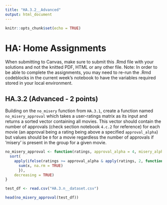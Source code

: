 ---
title: "HA.3.2__Advanced"
output: html_document
---

```{r setup, include=FALSE}
knitr::opts_chunk$set(echo = TRUE)
```

# HA: Home Assignments

When submitting to Canvas, make sure to submit this .Rmd file with your solutions and not the knitted PDF, HTML or any other file. Note: In order to be able to complete the assignments, you may need to re-run the .Rmd codeblocks in the current week's notebook to have the variables required stored in your local environment.

## HA.3.2 (Advanced - 2 points)

Building on the `no_misery` function from `HA.3.1`, create a function named `no_misery_approval` which takes a user-ratings matrix as its input and returns a sorted vector containing all movies. This vector should contain the number of approvals (check section notebook `4.c.2` for reference) for each movie (an approval being a rating being above a specified `approval_alpha`) but values should be `0` for a movie regardless the number of approvals if 'misery' is present in the group for a given movie.

```{r}
no_misery_approval <- function(ratings, approval_alpha = 4, misery_alpha = 2) {
  sort(
    apply(ifelse(ratings >= approval_alpha & apply(ratings, 2, function(x) !any(x <= misery_alpha, na.rm = TRUE)), 1, 0),2, function(x) {
      sum(x, na.rm = TRUE)
      }),
    decreasing = TRUE)
}

test_df <- read.csv("HA.3.n__dataset.csv")

head(no_misery_approval(test_df))

```

